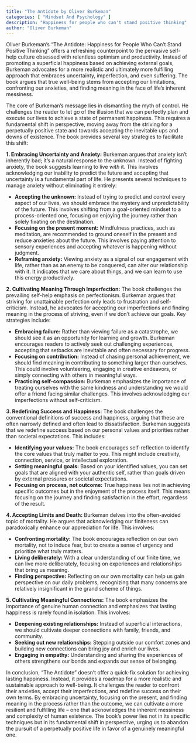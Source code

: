 ```yaml
---
title: "The Antidote by Oliver Burkeman"
categories: [ "Mindset And Psychology" ]
description: "Happiness for people who can't stand positive thinking"
author: "Oliver Burkeman"
---
```

Oliver Burkeman's "The Antidote: Happiness for People Who Can't Stand Positive Thinking" offers a refreshing counterpoint to the pervasive self-help culture obsessed with relentless optimism and productivity. Instead of promoting a superficial happiness based on achieving external goals, Burkeman advocates for a more realistic and ultimately more fulfilling approach that embraces uncertainty, imperfection, and even suffering.  The book argues that true well-being stems from accepting our limitations, confronting our anxieties, and finding meaning in the face of life's inherent messiness.

The core of Burkeman's message lies in dismantling the myth of control.  He challenges the reader to let go of the illusion that we can perfectly plan and execute our lives to achieve a state of permanent happiness.  This requires a fundamental shift in perspective, moving away from the striving for a perpetually positive state and towards accepting the inevitable ups and downs of existence.  The book provides several key strategies to facilitate this shift:

**1. Embracing Uncertainty and Anxiety:** Burkeman argues that anxiety isn't inherently bad; it's a natural response to the unknown.  Instead of fighting anxiety, the book suggests learning to live *with* it.  This involves acknowledging our inability to predict the future and accepting that uncertainty is a fundamental part of life. He presents several techniques to manage anxiety without eliminating it entirely:

* **Accepting the unknown:**  Instead of trying to predict and control every aspect of our lives, we should embrace the mystery and unpredictability of the future. This involves shifting from a goal-oriented mindset to a process-oriented one, focusing on enjoying the journey rather than solely fixating on the destination.
* **Focusing on the present moment:** Mindfulness practices, such as meditation, are recommended to ground oneself in the present and reduce anxieties about the future.  This involves paying attention to sensory experiences and accepting whatever is happening without judgment.
* **Reframing anxiety:** Viewing anxiety as a signal of our engagement with life, rather than as an enemy to be conquered, can alter our relationship with it.  It indicates that we care about things, and we can learn to use this energy productively.

**2. Cultivating Meaning Through Imperfection:** The book challenges the prevailing self-help emphasis on perfectionism.  Burkeman argues that striving for unattainable perfection only leads to frustration and self-criticism.  Instead, he advocates for accepting our imperfections and finding meaning in the process of striving, even if we don't achieve our goals.  Key strategies include:

* **Embracing failure:** Rather than viewing failure as a catastrophe, we should see it as an opportunity for learning and growth.  Burkeman encourages readers to actively seek out challenging experiences, accepting that setbacks are inevitable and often necessary for progress.
* **Focusing on contribution:**  Instead of chasing personal achievement, we should find meaning in contributing to something larger than ourselves. This could involve volunteering, engaging in creative endeavors, or simply connecting with others in meaningful ways.
* **Practicing self-compassion:**  Burkeman emphasizes the importance of treating ourselves with the same kindness and understanding we would offer a friend facing similar challenges. This involves acknowledging our imperfections without self-criticism.

**3. Redefining Success and Happiness:**  The book challenges the conventional definitions of success and happiness, arguing that these are often narrowly defined and often lead to dissatisfaction. Burkeman suggests that we redefine success based on our personal values and priorities rather than societal expectations.  This includes:

* **Identifying your values:**  The book encourages self-reflection to identify the core values that truly matter to you.  This might include creativity, connection, service, or intellectual exploration.
* **Setting meaningful goals:** Based on your identified values, you can set goals that are aligned with your authentic self, rather than goals driven by external pressures or societal expectations.
* **Focusing on process, not outcome:**  True happiness lies not in achieving specific outcomes but in the enjoyment of the process itself. This means focusing on the journey and finding satisfaction in the effort, regardless of the result.

**4. Accepting Limits and Death:** Burkeman delves into the often-avoided topic of mortality.  He argues that acknowledging our finiteness can paradoxically enhance our appreciation for life. This involves:

* **Confronting mortality:**  The book encourages reflection on our own mortality, not to induce fear, but to create a sense of urgency and prioritize what truly matters.
* **Living deliberately:**  With a clear understanding of our finite time, we can live more deliberately, focusing on experiences and relationships that bring us meaning.
* **Finding perspective:**  Reflecting on our own mortality can help us gain perspective on our daily problems, recognizing that many concerns are relatively insignificant in the grand scheme of things.

**5. Cultivating Meaningful Connections:** The book emphasizes the importance of genuine human connection and emphasizes that lasting happiness is rarely found in isolation. This involves:

* **Deepening existing relationships:**  Instead of superficial interactions, we should cultivate deeper connections with family, friends, and community.
* **Seeking out new relationships:**  Stepping outside our comfort zones and building new connections can bring joy and enrich our lives.
* **Engaging in empathy:**  Understanding and sharing the experiences of others strengthens our bonds and expands our sense of belonging.

In conclusion, "The Antidote" doesn't offer a quick-fix solution for achieving lasting happiness. Instead, it provides a roadmap for a more realistic and sustainable approach to well-being.  It challenges the reader to confront their anxieties, accept their imperfections, and redefine success on their own terms.  By embracing uncertainty, focusing on the present, and finding meaning in the process rather than the outcome, we can cultivate a more resilient and fulfilling life – one that acknowledges the inherent messiness and complexity of human existence.  The book's power lies not in its specific techniques but in its fundamental shift in perspective, urging us to abandon the pursuit of a perpetually positive life in favor of a genuinely meaningful one.

